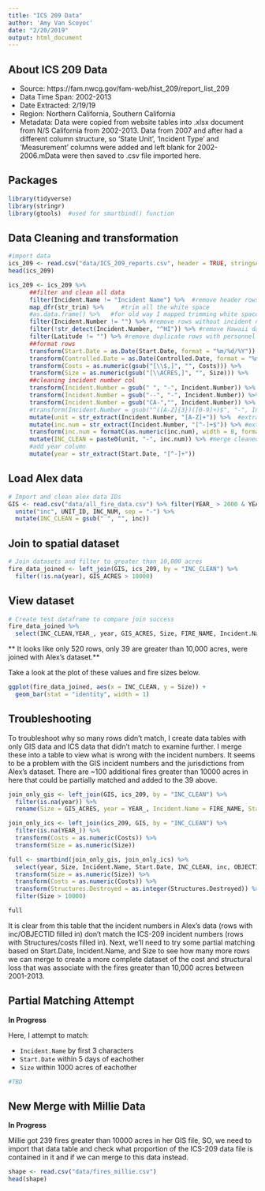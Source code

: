 ```yaml
---
title: "ICS 209 Data"
author: 'Amy Van Scoyoc'
date: "2/20/2019"
output: html_document
---
```


## About ICS 209 Data

* Source: https://fam.nwcg.gov/fam-web/hist_209/report_list_209
* Data Time Span: 2002-2013
* Date Extracted: 2/19/19
* Region: Northern California, Southern California
* Metadata: Data were copied from website tables into .xlsx document from N/S California from 2002-2013.  Data from 2007 and after had a different column structure, so 'State Unit', 'Incident Type' and 'Measurement' columns were added and left blank for 2002-2006.mData were then saved to .csv file imported here.

## Packages

```r
library(tidyverse)
library(stringr)
library(gtools)  #used for smartbind() function
```


## Data Cleaning and transformation

```r
#import data
ics_209 <- read.csv("data/ICS_209_reports.csv", header = TRUE, stringsAsFactors = FALSE)
head(ics_209)

ics_209 <- ics_209 %>% 
      ##filter and clean all data
      filter(Incident.Name != "Incident Name") %>%  #remove header rows from sheet 
      map_dfr(str_trim) %>%     #trim all the white space
      #as.data.frame() %>%   #for old way I mapped trimming white space, ignore
      filter(Incident.Number != "") %>% #remove rows without incident numbers
      filter(!str_detect(Incident.Number, "^HI")) %>% #remove Hawaii data
      filter(Latitude != "") %>% #remove duplicate rows with personnel names
      ##format rows
      transform(Start.Date = as.Date(Start.Date, format = "%m/%d/%Y")) %>% 
      transform(Controlled.Date = as.Date(Controlled.Date, format = "%m/%d/%Y")) %>% 
      transform(Costs = as.numeric(gsub("[\\$,]", "", Costs))) %>%
      transform(Size = as.numeric(gsub("[\\ACRES,]", "", Size))) %>% 
      ##cleaning incident number col
      transform(Incident.Number = gsub(" ", "-", Incident.Number)) %>% #substitute white space for dash
      transform(Incident.Number = gsub("--", "-", Incident.Number)) %>% #remove any double dash instances
      transform(Incident.Number = gsub("CA-","", Incident.Number)) %>% #remove CAs from incident num.
      #transform(Incident.Number = gsub("^([A-Z]{3})([0-9]+)$", "-", Incident.Number)) %>%  #add dash ids (not working)
      mutate(unit = str_extract(Incident.Number, "[A-Z]+")) %>%  #extract unit from incident num.
      mutate(inc.num = str_extract(Incident.Number, "[^-]+$")) %>% #extract unit numbers
      transform(inc.num = formatC(as.numeric(inc.num), width = 8, format = "d", flag = "0")) %>% #pad to 8 digits
      mutate(INC_CLEAN = paste0(unit, "-", inc.num)) %>% #merge cleaned numbers 
      #add year column
      mutate(year = str_extract(Start.Date, "[^-]+"))
```


## Load Alex data

```r
# Import and clean alex data IDs
GIS <- read.csv("data/all_fire_data.csv") %>% filter(YEAR_ > 2000 & YEAR_ < 2014) %>% 
  unite("inc", UNIT_ID, INC_NUM, sep = "-") %>% 
  mutate(INC_CLEAN = gsub(" ", "", inc))
```

## Join to spatial dataset

```r
# Join datasets and filter to greater than 10,000 acres
fire_data_joined <- left_join(GIS, ics_209, by = "INC_CLEAN") %>% 
  filter(!is.na(year), GIS_ACRES > 10000) 
```

## View dataset

```r
# Create test dataframe to compare join success
fire_data_joined %>% 
  select(INC_CLEAN,YEAR_, year, GIS_ACRES, Size, FIRE_NAME, Incident.Name, Structures.Destroyed, Costs) 
```

** It looks like only 520 rows, only 39 are greater than 10,000 acres, were joined with Alex's dataset.**

Take a look at the plot of these values and fire sizes below.

```r
ggplot(fire_data_joined, aes(x = INC_CLEAN, y = Size)) +
  geom_bar(stat = "identity", width = 1)
```


## Troubleshooting

To troubleshoot why so many rows didn't match, I create data tables with only GIS data and ICS data that didn't match to examine further. I merge these into a table to view what is wrong with the incident numbers. It seems to be a problem with the GIS incident numbers and the jurisdictions from Alex's dataset.  There are ~100 additional fires greater than 10000 acres in here that could be partially matched and added to the 39 above.

```r
join_only_gis <- left_join(GIS, ics_209, by = "INC_CLEAN") %>% 
  filter(is.na(year)) %>% 
  rename(Size = GIS_ACRES, year = YEAR_, Incident.Name = FIRE_NAME, Start.Date = ALARM_DATE)

join_only_ics <- left_join(ics_209, GIS, by = "INC_CLEAN") %>% 
  filter(is.na(YEAR_)) %>% 
  transform(Costs = as.numeric(Costs)) %>%
  transform(Size = as.numeric(Size)) 

full <- smartbind(join_only_gis, join_only_ics) %>% 
  select(year, Size, Incident.Name, Start.Date, INC_CLEAN, inc, OBJECTID, Structures.Destroyed, Costs) %>% 
  transform(Size = as.numeric(Size)) %>% 
  transform(Costs = as.numeric(Costs)) %>% 
  transform(Structures.Destroyed = as.integer(Structures.Destroyed)) %>% 
  filter(Size > 10000) 

full
```

It is clear from this table that the incident numbers in Alex's data (rows with inc/OBJECTID filled in) don't match the ICS-209 incident numbers (rows with Structures/costs filled in).  Next, we'll need to try some partial matching based on Start.Date, Incident.Name, and Size to see how many more rows we can merge to create a more complete dataset of the cost and structural loss that was associate with the fires greater than 10,000 acres between 2001-2013. 


## Partial Matching Attempt

**In Progress**

Here, I attempt to match: 

- `Incident.Name` by first 3 characters
- `Start.Date` within 5 days of eachother
- `Size` within 1000 acres of eachother

```r
#TBD
```


## New Merge with Millie Data 

**In Progress**

Millie got 239 fires greater than 10000 acres in her GIS file, SO, we need to import that data table and check what proportion of the ICS-209 data file is contained in it and if we can merge to this data instead. 

```r
shape <- read.csv("data/fires_millie.csv") 
head(shape)
```








